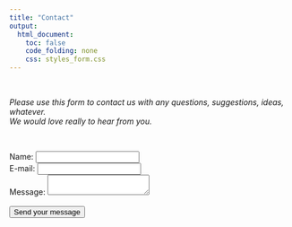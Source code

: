 ```yaml
---
title: "Contact"
output:
  html_document:
    toc: false
    code_folding: none
    css: styles_form.css
---
```


<br/>

*Please use this form to contact us with any questions, suggestions, ideas, whatever.*<br/>
*We would love really to hear from you.*

<br/>

<form action="https://formspree.io/moqqlrvp" method="POST">
      <label for="name">Name:</label> <input type="text" id="name" name="user_name"><br/>
      <label for="mail">E-mail:</label> <input type="email" id="mail" name="user_mail"><br/>
      <label for="msg">Message:</label> <textarea id="msg" name="user_message"></textarea><br/>
      <br/>
      <button type="submit">Send your message</button><br/>
</form>
